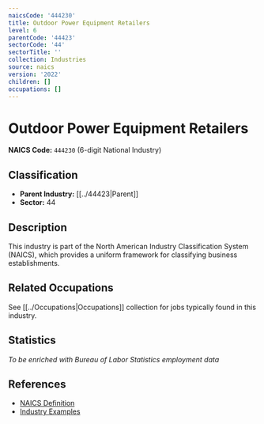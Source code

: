```yaml
---
naicsCode: '444230'
title: Outdoor Power Equipment Retailers
level: 6
parentCode: '44423'
sectorCode: '44'
sectorTitle: ''
collection: Industries
source: naics
version: '2022'
children: []
occupations: []
---
```

# Outdoor Power Equipment Retailers

**NAICS Code:** `444230` (6-digit National Industry)

## Classification

- **Parent Industry:** [[../44423|Parent]]
- **Sector:** 44

## Description

This industry is part of the North American Industry Classification System (NAICS), which provides a uniform framework for classifying business establishments.

## Related Occupations

See [[../Occupations|Occupations]] collection for jobs typically found in this industry.

## Statistics

*To be enriched with Bureau of Labor Statistics employment data*

## References

- [NAICS Definition](https://www.census.gov/naics/)
- [Industry Examples](https://www.census.gov/naics/2022NAICS/)
